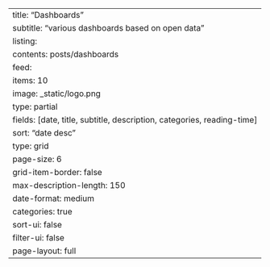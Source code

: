---
title: "Dashboards"
subtitle: "various dashboards based on open data"
listing:
  contents: posts/dashboards
  feed:
    items: 10
    image: _static/logo.png
    type: partial
  fields: [date, title, subtitle, description, categories, reading-time]
  sort: "date desc"
  type: grid
  page-size: 6
  grid-item-border: false
  max-description-length: 150
  date-format: medium
  categories: true
  sort-ui: false
  filter-ui: false
page-layout: full
---